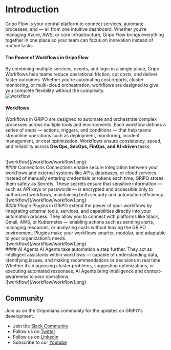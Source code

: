 # Introduction


Gripo Flow is your central platform to connect services, automate processes, and — all from one intuitive dashboard. Whether you’re managing Azure, AWS, or core infrastructure, Gripo Flow brings everything together in one place so your team can focus on innovation instead of routine tasks.

#### The Power of Workflows in Gripo Flow

By combining multiple services, events, and logic in a single place, Gripo Workflows help teams reduce operational friction, cut costs, and deliver faster outcomes.
Whether you're automating cost reports, cluster monitoring, or multi-cloud orchestration, workflows are designed to give you complete flexibility without the complexity.
<br />
![workflow](/main1.png)<br  />

#### Workflows
Workflows in GRiPO are designed to automate and orchestrate complex processes across multiple tools and environments. Each workflow defines a series of steps — actions, triggers, and conditions — that help teams streamline operations such as deployment, monitoring, incident management, or cost optimization. Workflows ensure consistency, speed, and reliability across <b>DevOps, SecOps, FinOps, and AI-driven </b>tasks.

<br />
![workflow](/workflow/workflow1.png)<br  />
#### Connections
Connections  enable secure integration between your workflows and external systems like APIs, databases, or cloud services. Instead of manually entering credentials or tokens each time, GRiPO stores them safely as Secrets. These secrets ensure that sensitive information — such as API keys or passwords — is encrypted and accessible only to authorized workflows, maintaining both security and automation efficiency.
<br />
![workflow](/workflow/workflow1.png)<br  />
#### PlugIn
Plugins in GRiPO extend the power of your workflows by integrating external tools, services, and capabilities directly into your automation process. They allow you to connect with platforms like Slack, Gmail, AWS, or Kubernetes — enabling actions such as sending alerts, managing resources, or analyzing costs without leaving the GRiPO environment. Plugins make your workflows smarter, modular, and adaptable to your organization’s needs.
<br />
![workflow](/workflow/workflow1.png)<br  />
#### AI Agents 
AI Agents take automation a step further. They act as intelligent assistants within workflows — capable of understanding data, identifying issues, and making recommendations or decisions in real time. Whether it’s diagnosing cluster problems, suggesting optimizations, or executing automated responses, AI Agents bring intelligence and context-awareness to your operations.
<br />
![workflow](/workflow/workflow1.png)<br  />

## Community

Join us on the Griponians community for the updates on GRiPO's development.

- Join the [Slack Community](https://join.slack.com/t/gripo-workspace/shared_invite/zt-29zz0iuaa-MJlNR8vjqapmSu_BqF5_aQ)
- Follow us on [Twitter](https://twitter.com/Gripo_io/)
- Follow us on [Linkedin](https://www.linkedin.com/in/gripo-io-6b6bb726b/)
- Subscribe to our [Youtube](https://www.youtube.com/@Gripo_io)